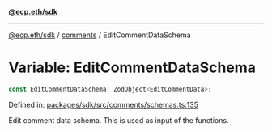 [**@ecp.eth/sdk**](../../index.mdx)

***

[@ecp.eth/sdk](/sdk-reference/index.mdx) / [comments](/sdk-reference/comments/index.mdx) / EditCommentDataSchema

# Variable: EditCommentDataSchema

```ts
const EditCommentDataSchema: ZodObject<EditCommentData>;
```

Defined in: [packages/sdk/src/comments/schemas.ts:135](https://github.com/ecp-eth/comments-monorepo/blob/main/packages/sdk/src/comments/schemas.ts#L135)

Edit comment data schema. This is used as input of the functions.
